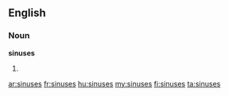 ==English==

===Noun===
'''sinuses'''

# {{plural of|[[sinus]]}}

[[ar:sinuses]]
[[fr:sinuses]]
[[hu:sinuses]]
[[my:sinuses]]
[[fi:sinuses]]
[[ta:sinuses]]